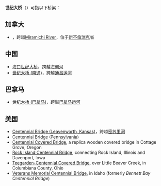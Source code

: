 '''世纪大桥'''（{{lang-en|Centennial Bridge}}）可指以下桥梁：

== 加拿大 ==
* {{le|世纪大桥 (新不伦瑞克)|Centennial Bridge (New Brunswick)}}，跨越[[Miramichi_River|Miramichi River]]，位于[[新不倫瑞克|新不倫瑞克]]省

== 中国 ==
* [[海口世纪大桥|海口世纪大桥]]，跨越[[海甸河|海甸河]]
* [[世纪大桥_(南通)|世纪大桥 (南通)]]，跨越[[通吕运河|通吕运河]]

== 巴拿马 ==
* [[世纪大桥_(巴拿马)|世纪大桥 (巴拿马)]]，跨越[[巴拿马运河|巴拿马运河]]

== 美国 ==
* [[Centennial_Bridge_(Leavenworth,_Kansas)|Centennial Bridge (Leavenworth, Kansas)]]，跨越[[密苏里河|密苏里河]]
* [[Centennial_Bridge_(Pennsylvania)|Centennial Bridge (Pennsylvania)]]
* [[Centennial_Covered_Bridge|Centennial Covered Bridge]], a replica wooden covered bridge in Cottage Grove, Oregon
* [[Rock_Island_Centennial_Bridge|Rock Island Centennial Bridge]], connecting Rock Island, Illinois and Davenport, Iowa
* [[Teegarden-Centennial_Covered_Bridge|Teegarden-Centennial Covered Bridge]], over Little Beaver Creek, in Columbiana County, Ohio
* [[Veterans_Memorial_Centennial_Bridge|Veterans Memorial Centennial Bridge]], in Idaho (formerly ''Bennett Bay Centennial Bridge'')

{{disambiguation}}